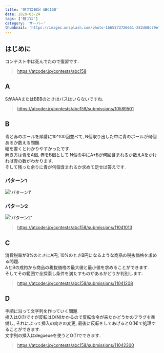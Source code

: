 ```yaml
---
title: '競プロ日記 ABC158'
date: 2020-03-24
tags: ['競プロ']
category: 'サーバー'
thumbnail: 'https://images.unsplash.com/photo-1665873726661-282d68c79e7f?crop=entropy&cs=tinysrgb&fit=max&fm=jpg&ixid=MnwzNzQ1NzR8MHwxfHJhbmRvbXx8fHx8fHx8fDE2NjY1Mjk3Nzk&ixlib=rb-4.0.3&q=80&w=1080'
---
```


## はじめに

コンテスト中は死んでたので復習です.

> https://atcoder.jp/contests/abc158

## A

SがAAAまたはBBBのときはバスはいらないですね.

> https://atcoder.jp/contests/abc158/submissions/10589501

## B

青と赤のボールを順番に10^100回並べて, N個取り出した中に青のボールが何個あるか数える問題.\
絵を書くとわかりやすかったです.\
解き方は青をA個, 赤をB個として N個の中にA+Bが何回含まれるか数えAをかければ青の数がわかります.\
そして残った余りに青が何個含まれるか求めて足せば答えです.

### パターン1

!['パターン1'](https://i.gyazo.com/2a1284ebcb10096e7013e1d0a294b74c.png)

### パターン2

!['パターン2'](https://i.gyazo.com/3fc8ee3c087fe64dbce012c7f617a5c9.png)

> https://atcoder.jp/contests/abc158/submissions/11041013

## C

消費税率が8%のときにA円, 10%のときB円になるような商品の税抜価格を求める問題.\
AとBの成約から商品の税抜価格の最大値と最小値を求めることができます.\
そしてその範囲で全探索し条件を満たすものがあるかどうか判別します.

> https://atcoder.jp/contests/abc158/submissions/11041208

## D

手順に沿って文字列を作っていく問題.\
挿入はO(1)ですが反転はO(N)かかるので反転命令が来たかどうかのフラグを準備し, それによって挿入の向きの変更,
最後に反転をしてあげるとO(N)で処理することができます.\
文字列の挿入はdegueueを使うとO(1)でできます.

> https://atcoder.jp/contests/abc158/submissions/11042300
